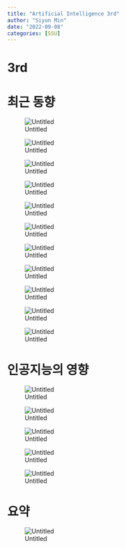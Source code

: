 ```yaml
---
title: "Artificial Intelligence 3rd"
author: "Siyun Min"
date: "2022-09-08"
categories: [SSU]
---
```

# 3rd

# 최근 동향

![Untitled](./Untitled.png)

![Untitled](./Untitled%201.png)

![Untitled](./Untitled%202.png)

![Untitled](./Untitled%203.png)

![Untitled](./Untitled%204.png)

![Untitled](./Untitled%205.png)

![Untitled](./Untitled%206.png)

![Untitled](./Untitled%207.png)

![Untitled](./Untitled%208.png)

![Untitled](./Untitled%209.png)

![Untitled](./Untitled%2010.png)

# 인공지능의 영향

![Untitled](./Untitled%2011.png)

![Untitled](./Untitled%2012.png)

![Untitled](./Untitled%2013.png)

![Untitled](./Untitled%2014.png)

![Untitled](./Untitled%2015.png)

# 요약

![Untitled](./Untitled%2016.png)